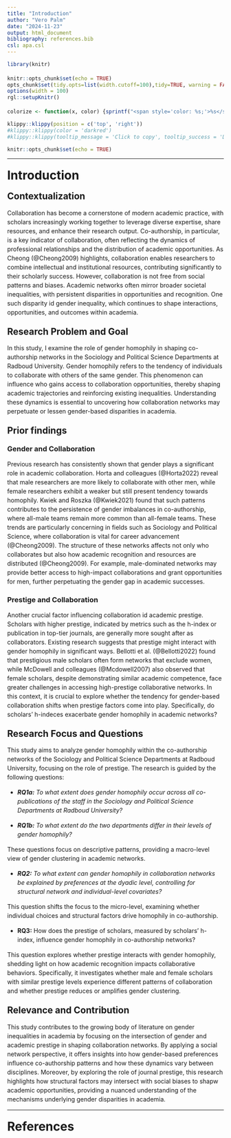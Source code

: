 ```yaml
---
title: "Introduction"
author: "Vero Palm"
date: "2024-11-23"
output: html_document
bibliography: references.bib
csl: apa.csl
---
```


```{=html}
<style>
body {
text-align: left;
line-height: 1.5;
}

h1, .h1, h2, .h2, h3, .h3 {
  margin-top: 24px;
  line-height: 1;
}

</style>
```
```r
library(knitr)

knitr::opts_chunk$set(echo = TRUE)
opts_chunk$set(tidy.opts=list(width.cutoff=100),tidy=TRUE, warning = FALSE, message = FALSE,comment = "#>", cache=TRUE, class.source=c("test"), class.output=c("test2"))
options(width = 100)
rgl::setupKnitr()

colorize <- function(x, color) {sprintf("<span style='color: %s;'>%s</span>", color, x) }

```

```r
klippy::klippy(position = c('top', 'right'))
#klippy::klippy(color = 'darkred')
#klippy::klippy(tooltip_message = 'Click to copy', tooltip_success = 'Done')
```

```r
knitr::opts_chunk$set(echo = TRUE)
```

------------------------------------------------------------------------

# Introduction

## Contextualization

Collaboration has become a cornerstone of modern academic practice, with scholars increasingly working together to leverage diverse expertise, share resources, and enhance their research output. Co-authorship, in particular, is a key indicator of collaboration, often reflecting the dynamics of professional relationships and the distribution of academic opportunities. As Cheong (@Cheong2009) highlights, collaboration enables researchers to combine intellectual and institutional resources, contributing significantly to their scholarly success. However, collaboration is not free from social patterns and biases. Academic networks often mirror broader societal inequalities, with persistent disparities in opportunities and recognition. One such disparity id gender inequality, which continues to shape interactions, opportunities, and outcomes within academia.

## Research Problem and Goal

In this study, I examine the role of gender homophily in shaping co-authorship networks in the Sociology and Political Science Departments at Radboud University. Gender homophily refers to the tendency of individuals to collaborate with others of the same gender. This phenomenon can influence who gains access to collaboration opportunities, thereby shaping academic trajectories and reinforcing existing inequalities. Understanding these dynamics is essential to uncovering how collaboration networks may perpetuate or lessen gender-based disparities in academia.

## Prior findings

### Gender and Collaboration

Previous research has consistently shown that gender plays a significant role in academic collaboration. Horta and colleagues (@Horta2022) reveal that male researchers are more likely to collaborate with other men, while female researchers exhibit a weaker but still present tendency towards homophily. Kwiek and Roszka (@Kwiek2021) found that such patterns contributes to the persistence of gender imbalances in co-authorship, where all-male teams remain more common than all-female teams. These trends are particularly concerning in fields such as Sociology and Political Science, where collaboration is vital for career advancement (@Cheong2009). The structure of these networks affects not only who collaborates but also how academic recognition and resources are distributed (@Cheong2009). For example, male-dominated networks may provide better access to high-impact collaborations and grant opportunities for men, further perpetuating the gender gap in academic successes.

### Prestige and Collaboration

Another crucial factor influencing collaboration id academic prestige. Scholars with higher prestige, indicated by metrics such as the h-index or publication in top-tier journals, are generally more sought after as collaborators. Existing research suggests that prestige might interact with gender homophily in significant ways. Bellotti et al. (@Bellotti2022) found that prestigious male scholars often form networks that exclude women, while McDowell and colleagues (@Mcdowell2007) also observed that female scholars, despite demonstrating similar academic competence, face greater challenges in accessing high-prestige collaborative networks. In this context, it is crucial to explore whether the tendency for gender-based collaboration shifts when prestige factors come into play. Specifically, do scholars' h-indeces exacerbate gender homophily in academic networks?

## Research Focus and Questions

This study aims to analyze gender homophily within the co-authorship networks of the Sociology and Political Science Departments at Radboud University, focusing on the role of prestige. The research is guided by the following questions:

-   ***RQ1a:** To what extent does gender homophily occur across all co-publications of the staff in the Sociology and Political Science Departments at Radboud University?*

-   ***RQ1b:** To what extent do the two departments differ in their levels of gender homophily?*

These questions focus on descriptive patterns, providing a macro-level view of gender clustering in academic networks.

-   ***RQ2:** To what extent can gender homophily in collaboration networks be explained by preferences at the dyadic level, controlling for structural network and individual-level covariates?*

This question shifts the focus to the micro-level, examining whether individual choices and structural factors drive homophily in co-authorship.

-   **RQ3:** How does the prestige of scholars, measured by scholars' h-index, influence gender homophily in co-authorship networks?

This question explores whether prestige interacts with gender homophily, shedding light on how academic recognition impacts collaborative behaviors. Specifically, it investigates whether male and female scholars with similar prestige levels experience different patterns of collaboration and whether prestige reduces or amplifies gender clustering.

## Relevance and Contribution

This study contributes to the growing body of literature on gender inequalities in academia by focusing on the intersection of gender and academic prestige in shaping collaboration networks. By applying a social network perspective, it offers insights into how gender-based preferences influence co-authorship patterns and how these dynamics vary between disciplines. Moreover, by exploring the role of journal prestige, this research highlights how structural factors may intersect with social biases to shapw academic opportunities, providing a nuanced understanding of the mechanisms underlying gender disparities in academia.

------------------------------------------------------------------------

# References
